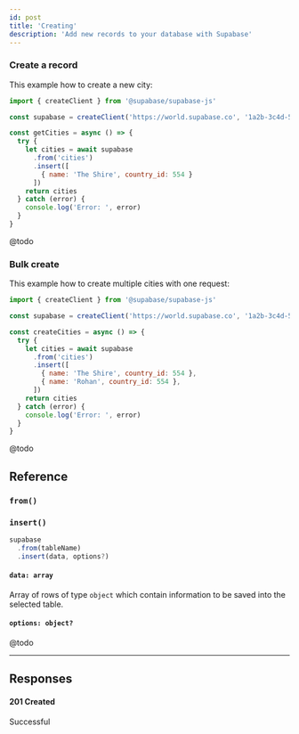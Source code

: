 ```yaml
---
id: post
title: 'Creating'
description: 'Add new records to your database with Supabase'
---
```





<DummyData />


### Create a record

This example how to create a new city:

<!-- prettier-ignore -->
```js {7-11}
import { createClient } from '@supabase/supabase-js'

const supabase = createClient('https://world.supabase.co', '1a2b-3c4d-5e6f-7g8h')

const getCities = async () => {
  try {
    let cities = await supabase
      .from('cities')
      .insert([
        { name: 'The Shire', country_id: 554 }
      ])
    return cities
  } catch (error) {
    console.log('Error: ', error)
  }
}
```

<Collapsable title="Toggle Example Response">

@todo

</Collapsable>

### Bulk create

This example how to create multiple cities with one request:

<!-- prettier-ignore -->
```js {7-12}
import { createClient } from '@supabase/supabase-js'

const supabase = createClient('https://world.supabase.co', '1a2b-3c4d-5e6f-7g8h')

const createCities = async () => {
  try {
    let cities = await supabase
      .from('cities')
      .insert([
        { name: 'The Shire', country_id: 554 },
        { name: 'Rohan', country_id: 554 },
      ])
    return cities
  } catch (error) {
    console.log('Error: ', error)
  }
}
```

<Collapsable title="Toggle Example Response">

@todo

</Collapsable>




## Reference

### `from()`
<FromFunction verb='post' />

### `insert()`
```js {3}
supabase
  .from(tableName)
  .insert(data, options?)
```

#### `data: array`
Array of rows of type `object` which contain information to be saved into the selected table.
 
#### `options: object?`  
@todo

---

## Responses

#### 201 Created
Successful

<CommonResponses />